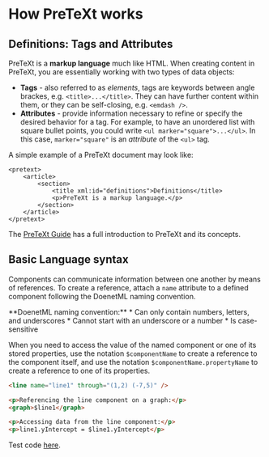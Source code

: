 
# How PreTeXt works

## Definitions: Tags and Attributes

PreTeXt is a **markup language** much like HTML. When creating content in PreTeXt, you are essentially working with two types of data objects:

-   **Tags** - also referred to as _elements_, tags are keywords between angle brackes, e.g. `<title>...</title>`. They can have further
    content within them, or they can be self-closing, e.g. `<emdash />`.
-   **Attributes** - provide information necessary to refine or specify the desired behavior for a tag. For example,
    to have an unordered list with square bullet points, you could write
    `<ul marker="square">...</ul>`. In this case, `marker="square"` is an _attribute_ of the `<ul>` tag.

A simple example of a PreTeXt document may look like:

```ptx
<pretext>
    <article>
        <section>
            <title xml:id="definitions">Definitions</title>
            <p>PreTeXt is a markup language.</p>
        </section>
    </article>
</pretext>
```

The [PreTeXt Guide](https://pretextbook.org/doc/guide/html/guide-toc.html) has a full introduction to PreTeXt and its concepts.

## Basic Language syntax

Components can communicate information between one another by means of references. To create a reference, attach a `name` attribute to a defined component following the DoenetML naming convention.

<Callout type="info">
    **DoenetML naming convention:** * Can only contain numbers, letters, and
    underscores * Cannot start with an underscore or a number * Is
    case-sensitive
</Callout>

When you need to access the value of the named component or one of its stored properties, use the notation `$componentName` to create a reference to the component itself, and use the notation `$componentName.propertyName` to create a reference to one of its properties.

```html
<line name="line1" through="(1,2) (-7,5)" />

<p>Referencing the line component on a graph:</p>
<graph>$line1</graph>

<p>Accessing data from the line component:</p>
<p>line1.yIntercept = $line1.yIntercept</p>
```

Test code [here](https://www.doenet.org/portfolioeditor/_J1J2N530LyIvVWx64xB8V/_AgzWwqGV6Yy9DfqMyGlFm).
